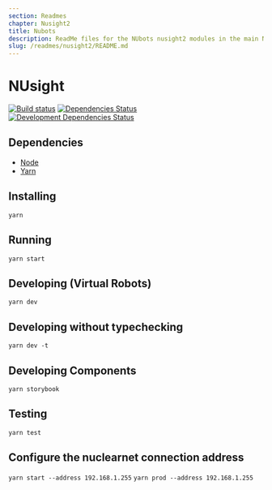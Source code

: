```yaml
---
section: Readmes
chapter: Nusight2
title: Nubots
description: ReadMe files for the NUbots nusight2 modules in the main NuBots codebase
slug: /readmes/nusight2/README.md
---
```


# NUsight

[![Build status](https://badge.buildkite.com/b1f06cd8fd82665a45fdd4be65c110b48e96a11dfeeaefc56c.svg)](https://buildkite.com/nubots/nusight2)
[![Dependencies Status](https://david-dm.org/NUbots/NUsight2/status.svg)](https://david-dm.org/NUbots/NUsight2)
[![Development Dependencies Status](https://david-dm.org/NUbots/NUsight2/dev-status.svg)](https://david-dm.org/NUbots/NUsight2?type=dev)

## Dependencies

- [Node](https://nodejs.org/en/download/)
- [Yarn](https://yarnpkg.com/en/docs/install)

## Installing

`yarn`

## Running

`yarn start`

## Developing (Virtual Robots)

`yarn dev`

## Developing without typechecking

`yarn dev -t`

## Developing Components

`yarn storybook`

## Testing

`yarn test`

## Configure the nuclearnet connection address

`yarn start --address 192.168.1.255`
`yarn prod --address 192.168.1.255`
